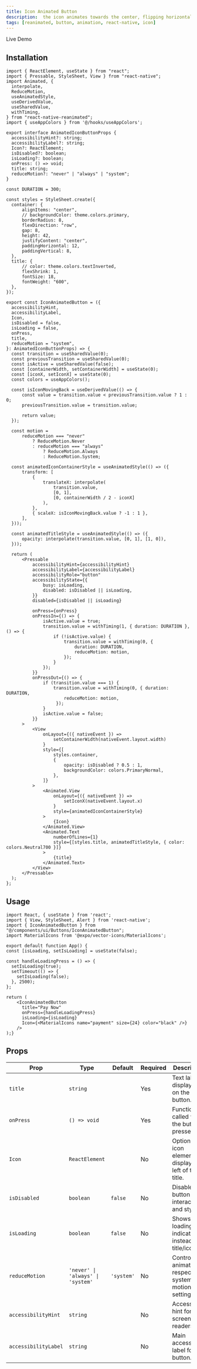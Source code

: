 ```yaml
---
title: Icon Animated Button
description:  the icon animates towards the center, flipping horizontally on return, while the title fades out on press. Uses Reanimated.
tags: [reanimated, button, animation, react-native, icon]
---
```



<DemoLinkButton href="https://example.com/ghost-demo"  size="lg" variant="default">
	Live Demo
  <MyIcons.ScreenShareIcon className="h-4 w-4" />
</DemoLinkButton>

## Installation

  ```typescript:IconAnimatedButton.tsx
import { ReactElement, useState } from "react";
import { Pressable, StyleSheet, View } from "react-native";
import Animated, {
    interpolate,
    ReduceMotion,
    useAnimatedStyle,
    useDerivedValue,
    useSharedValue,
    withTiming,
} from "react-native-reanimated";
import { useAppColors } from '@/hooks/useAppColors';

export interface AnimatedIconButtonProps {
    accessibilityHint?: string;
    accessibilityLabel?: string;
    Icon?: ReactElement;
    isDisabled?: boolean;
    isLoading?: boolean;
    onPress: () => void;
    title: string;
    reduceMotion?: "never" | "always" | "system";
}

const DURATION = 300;

const styles = StyleSheet.create({
    container: {
        alignItems: "center",
        // backgroundColor: theme.colors.primary,
        borderRadius: 8,
        flexDirection: "row",
        gap: 8,
        height: 42,
        justifyContent: "center",
        paddingHorizontal: 12,
        paddingVertical: 8,
    },
    title: {
        // color: theme.colors.textInverted,
        flexShrink: 1,
        fontSize: 18,
        fontWeight: "600",
    },
});

export const IconAnimatedButton = ({
    accessibilityHint,
    accessibilityLabel,
    Icon,
    isDisabled = false,
    isLoading = false,
    onPress,
    title,
    reduceMotion = "system",
}: AnimatedIconButtonProps) => {
    const transition = useSharedValue(0);
    const previousTransition = useSharedValue(0);
    const isActive = useSharedValue(false);
    const [containerWidth, setContainerWidth] = useState(0);
    const [iconX, setIconX] = useState(0);
    const colors = useAppColors();

    const isIconMovingBack = useDerivedValue(() => {
        const value = transition.value < previousTransition.value ? 1 : 0;
        previousTransition.value = transition.value;

        return value;
    });

    const motion =
		reduceMotion === "never"
			? ReduceMotion.Never
			: reduceMotion === "always"
				? ReduceMotion.Always
				: ReduceMotion.System;
                
    const animatedIconContainerStyle = useAnimatedStyle(() => ({
        transform: [
            {
                translateX: interpolate(
                    transition.value,
                    [0, 1],
                    [0, containerWidth / 2 - iconX]
                ),
            },
            { scaleX: isIconMovingBack.value ? -1 : 1 },
        ],
    }));

    const animatedTitleStyle = useAnimatedStyle(() => ({
        opacity: interpolate(transition.value, [0, 1], [1, 0]),
    }));

    return (
        <Pressable
            accessibilityHint={accessibilityHint}
            accessibilityLabel={accessibilityLabel}
            accessibilityRole="button"
            accessibilityState={{
                busy: isLoading,
                disabled: isDisabled || isLoading,
            }}
            disabled={isDisabled || isLoading}
            
            onPress={onPress}
            onPressIn={() => {
                isActive.value = true;
                transition.value = withTiming(1, { duration: DURATION }, () => {
                    if (!isActive.value) {
                        transition.value = withTiming(0, {
                            duration: DURATION,
                            reduceMotion: motion,
                        });
                    }
                });
            }}
            onPressOut={() => {
                if (transition.value === 1) {
                    transition.value = withTiming(0, { duration: DURATION,
                        reduceMotion: motion,
                     });
                }
                isActive.value = false;
            }}
        >
            <View
                onLayout={({ nativeEvent }) =>
                    setContainerWidth(nativeEvent.layout.width)
                }
                style={[
                    styles.container,
                    {
                        opacity: isDisabled ? 0.5 : 1,
                        backgroundColor: colors.PrimaryNormal,
                    },
                ]}
            >
                <Animated.View
                    onLayout={({ nativeEvent }) =>
                        setIconX(nativeEvent.layout.x)
                    }
                    style={animatedIconContainerStyle}
                >
                    {Icon}
                </Animated.View>
                <Animated.Text
                    numberOfLines={1}
                    style={[styles.title, animatedTitleStyle, { color: colors.Neutral700 }]}
                >
                    {title}
                </Animated.Text>
            </View>
        </Pressable>
    );
};
```

## Usage


  ```typescript:App.tsx
import React, { useState } from 'react';
import { View, StyleSheet, Alert } from 'react-native';
import { IconAnimatedButton } from "@/components/ui/Buttons/IconAnimatedButton";
import MaterialIcons from '@expo/vector-icons/MaterialIcons';

export default function App() {
  const [isLoading, setIsLoading] = useState(false);

  const handleLoadingPress = () => {
    setIsLoading(true);
    setTimeout(() => {
      setIsLoading(false);
    }, 2500); 
  };

  return (
      <IconAnimatedButton
        title="Pay Now"
        onPress={handleLoadingPress}
        isLoading={isLoading}
        Icon={<MaterialIcons name="payment" size={24} color="black" />}
      />
  );}
  ```

## Props
| Prop                 | Type                           | Default    | Required | Description                                          |
| -------------------- | ------------------------------ | ---------- | -------- | ---------------------------------------------------- |
| `title`              | `string`                       |            | Yes      | Text label displayed on the button.                  |
| `onPress`            | `() => void`                   |            | Yes      | Function called when the button is pressed.          |
| `Icon`               | `ReactElement`                 |            | No       | Optional icon element displayed left of the title.   |
| `isDisabled`         | `boolean`                      | `false`    | No       | Disables button interaction and styles it.           |
| `isLoading`          | `boolean`                      | `false`    | No       | Shows loading indicator instead of title/icon.       |
| `reduceMotion`       | `'never' \| 'always' \| 'system'` | `'system'` | No       | Controls if animation respects system motion settings. |
| `accessibilityHint`  | `string`                       |            | No       | Accessibility hint for screen readers.               |
| `accessibilityLabel` | `string`                       |            | No       | Main accessibility label for the button.             |